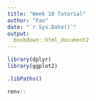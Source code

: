 ```yaml
---
title: "Week 10 Tutorial"
author: "Fan"
date: "`r Sys.Date()`"
output: 
  bookdown::html_document2
---
```


```r
library(dplyr)
library(ggplot2)
```

```r
.libPaths()
```
```r
renv::
```

